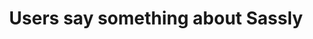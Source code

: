 ---
title: "Users say something about Sassly"
sub_title: "Testimonial"
details: "Optimize your impact this holiday season with an AI-driven, multichannel marketing strategy. 
Get all the tips and tricks in our free ebook."
items:
  - name: "Charry Maron"
    occupation: "Developer"
    image: "/assets/imgs/testimonial/img-s-5.jpg"
    text: "Our unique and flexible pricing model is designed to allow any type of business to access 
    high-end digital solutions, and to support them as they grow. Pay by usage, not by number of contacts."
    rating: 5
  - name: "Charry Maron"
    occupation: "Developer"
    image: "/assets/imgs/testimonial/img-s-6.jpg"
    text: "Our unique and flexible pricing model is designed to allow any type of business to access 
    high-end digital solutions, and to support them as they grow. Pay by usage, not by number of contacts."
    rating: 4
  - name: "Charry Maron"
    occupation: "Developer"
    image: "/assets/imgs/testimonial/img-s-7.jpg"
    text: "Our unique and flexible pricing model is designed to allow any type of business to access 
    high-end digital solutions, and to support them as they grow. Pay by usage, not by number of contacts."
    rating: 3
  - name: "Charry Maron"
    occupation: "Developer"
    image: "/assets/imgs/testimonial/img-s-8.jpg"
    text: "Our unique and flexible pricing model is designed to allow any type of business to access 
    high-end digital solutions, and to support them as they grow. Pay by usage, not by number of contacts."
    rating: 2
  - name: "Charry Maron"
    occupation: "Developer"
    image: "/assets/imgs/testimonial/img-s-9.jpg"
    text: "Our unique and flexible pricing model is designed to allow any type of business to access 
    high-end digital solutions, and to support them as they grow. Pay by usage, not by number of contacts."
    rating: 1
  - name: "Charry Maron"
    occupation: "Developer"
    image: "/assets/imgs/testimonial/img-s-10.jpg"
    text: "Our unique and flexible pricing model is designed to allow any type of business to access 
    high-end digital solutions, and to support them as they grow. Pay by usage, not by number of contacts."
    rating: 5
---
